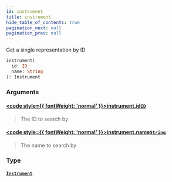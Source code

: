 ```yaml
---
id: instrument
title: instrument
hide_table_of_contents: true
pagination_next: null
pagination_prev: null
---
```








Get a single representation by ID

```graphql
instrument(
  id: ID
  name: String
): Instrument
```


### Arguments

#### [<code style={{ fontWeight: 'normal' }}>instrument.<b>id</b></code>](#)<Bullet />[`ID`](/docs/schemas/mikro/scalars/id) <Badge class="secondary" text="scalar"/>
> The ID to search by
> 

#### [<code style={{ fontWeight: 'normal' }}>instrument.<b>name</b></code>](#)<Bullet />[`String`](/docs/schemas/mikro/scalars/string) <Badge class="secondary" text="scalar"/>
> The name to search by
> 

### Type

#### [`Instrument`](/docs/schemas/mikro/objects/instrument) <Badge class="secondary" text="object"/>
> 
> 





